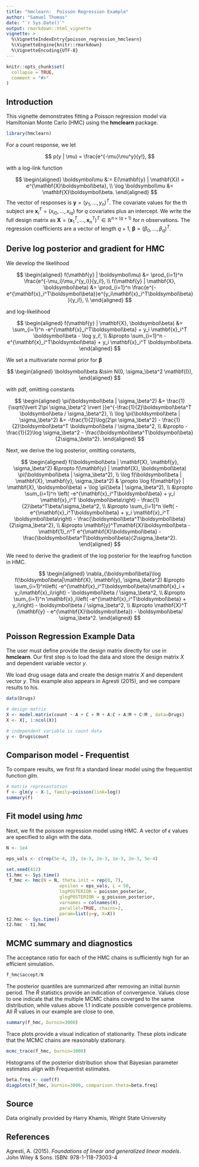 ```yaml
---
title: "hmclearn:  Poisson Regression Example"
author: "Samuel Thomas"
date: "`r Sys.Date()`"
output: rmarkdown::html_vignette
vignette: >
  %\VignetteIndexEntry{poisson_regression_hmclearn}
  %\VignetteEngine{knitr::rmarkdown}
  %\VignetteEncoding{UTF-8}
---
```


```r
knitr::opts_chunk$set(
  collapse = TRUE,
  comment = "#>"
)
```

## Introduction

This vignette demonstrates fitting a Poisson regression model via Hamiltonian Monte Carlo (HMC) using the **hmclearn** package. 

```r
library(hmclearn)
```

For a count response, we let

$$
p(y | \mu) = \frac{e^{-\mu}\mu^y}{y!},
$$

with a log-link function

$$
\begin{aligned}
\boldsymbol\mu &:= E(\mathbf{y} | \mathbf{X}) = e^{\mathbf{X}\boldsymbol\beta}, \\
\log \boldsymbol\mu &= \mathbf{X}\boldsymbol\beta.
\end{aligned}
$$
The vector of responses is  $\mathbf{y} = (y_1, ..., y_n)^T$. The covariate values for the \textit{i}th subject are $\mathbf{x}_i^T = (x_{i0}, ..., x_{iq})$ for $q$ covariates plus an intercept. We write the full design matrix as $\mathbf{X} = (\mathbf{x}_1^T, ..., \mathbf{x}_n^T)^T \in \mathbb{R}^{n\times(q+1)}$ for $n$ observations. The regression coefficients are a vector of length $q + 1$, $\boldsymbol\beta = (\beta_0, ..., \beta_q)^T$.

## Derive log posterior and gradient for HMC

We develop the likelihood

$$
\begin{aligned}
f(\mathbf{y} | \boldsymbol\mu) &= \prod_{i=1}^n \frac{e^{-\mu_i}\mu_i^{y_i}}{y_i!}, \\
f(\mathbf{y} | \mathbf{X}, \boldsymbol\beta) &= \prod_{i=1}^n \frac{e^{-e^{\mathbf{x}_i^T\boldsymbol\beta}}e^{y_i\mathbf{x}_i^T\boldsymbol\beta}}{y_i!}, \\
\end{aligned}
$$

and log-likelihood

$$
\begin{aligned}
f(\mathbf{y} | \mathbf{X}, \boldsymbol\beta) &= \sum_{i=1}^n -e^{\mathbf{x}_i^T\boldsymbol\beta} + y_i \mathbf{x}_i^T \boldsymbol\beta - \log y_i!,  \\
&\propto \sum_{i=1}^n -e^{\mathbf{x}_i^T\boldsymbol\beta} + y_i \mathbf{x}_i^T \boldsymbol\beta.
\end{aligned}
$$

We set a multivariate normal prior for $\boldsymbol\beta$

$$
\begin{aligned}
\boldsymbol\beta &\sim N(0, \sigma_\beta^2 \mathbf{I}), 
\end{aligned}
$$

with pdf, omitting constants

$$
\begin{aligned}
\pi(\boldsymbol\beta | \sigma_\beta^2) &= \frac{1}{\sqrt{\lvert 2\pi \sigma_\beta^2 \rvert }}e^{-\frac{1}{2}\boldsymbol\beta^T \boldsymbol\beta / \sigma_\beta^2},  \\
\log \pi(\boldsymbol\beta | \sigma_\beta^2) &= -\frac{1}{2}\log(2\pi \sigma_\beta^2) - \frac{1}{2}\boldsymbol\beta^T \boldsymbol\beta / \sigma_\beta^2, \\
&\propto -\frac{1}{2}\log \sigma_\beta^2 - \frac{\boldsymbol\beta^T\boldsymbol\beta}{2\sigma_\beta^2}.
\end{aligned}
$$

Next, we derive the log posterior, omitting constants, 

$$
\begin{aligned}
f(\boldsymbol\beta | \mathbf{X}, \mathbf{y}, \sigma_\beta^2) &\propto f(\mathbf{y} | \mathbf{X}, \boldsymbol\beta) \pi(\boldsymbol\beta | \sigma_\beta^2), \\
\log f(\boldsymbol\beta | \mathbf{X}, \mathbf{y}, \sigma_\beta^2) & \propto \log f(\mathbf{y} | \mathbf{X}, \boldsymbol\beta) + \log \pi(\beta | \sigma_\beta^2), \\
&\propto \sum_{i=1}^n \left( -e^{\mathbf{x}_i^T\boldsymbol\beta} + y_i \mathbf{x}_i^T \boldsymbol\beta\right) - \frac{1}{2}\beta^T\beta/\sigma_\beta^2, \\
&\propto \sum_{i=1}^n \left( -e^{\mathbf{x}_i^T\boldsymbol\beta} + y_i \mathbf{x}_i^T \boldsymbol\beta\right) - \frac{\boldsymbol\beta^T\boldsymbol\beta}{2\sigma_\beta^2}, \\
&\propto \mathbf{y}^T\mathbf{X}\boldsymbol\beta - \mathbf{1}_n^T e^{\mathbf{X}\boldsymbol\beta} - \frac{\boldsymbol\beta^T\boldsymbol\beta}{2\sigma_\beta^2}.
\end{aligned}
$$

We need to derive the gradient of the log posterior for the leapfrog function in HMC.  

$$
\begin{aligned}
\nabla_{\boldsymbol\beta}\log f(\boldsymbol\beta|\mathbf{X}, \mathbf{y}, \sigma_\beta^2) &\propto \sum_{i=1}^n\left( -e^{\mathbf{x}_i^T\boldsymbol\beta}\mathbf{x}_i + y_i\mathbf{x}_i\right) - \boldsymbol\beta / \sigma_\beta^2, \\
&\propto \sum_{i=1}^n \mathbf{x}_i\left( -e^{\mathbf{x}_i^T\boldsymbol\beta} + y_i\right) - \boldsymbol\beta / \sigma_\beta^2, \\
&\propto \mathbf{X}^T (\mathbf{y} - e^{\mathbf{X}\boldsymbol\beta}) - \boldsymbol\beta/ \sigma_\beta^2.
\end{aligned}
$$

## Poisson Regression Example Data

The user must define provide the design matrix directly for use in **hmclearn**.  Our first step is to load the data and store the design matrix $X$ and dependent variable vector $y$. 

We load drug usage data and create the design matrix $X$ and dependent vector $y$.  This example also appears in Agresti (2015), and we compare results to his.  

```r
data(Drugs)

# design matrix
X <- model.matrix(count ~ A + C + M + A:C + A:M + C:M , data=Drugs)
X <- X[, 1:ncol(X)]

# independent variable is count data
y <- Drugs$count
```

## Comparison model - Frequentist

To compare results, we first fit a standard linear model using the frequentist function *glm*.  

```r
# matrix representation
f <- glm(y ~ X-1, family=poisson(link=log))
summary(f)
```

## Fit model using *hmc*

Next, we fit the poisson regression model using HMC.  A vector of $\epsilon$ values are specified to align with the data.  

```r
N <- 1e4

eps_vals <- c(rep(5e-4, 2), 1e-3, 2e-3, 1e-3, 2e-3, 5e-4)

set.seed(412)
t1.hmc <- Sys.time()
 f_hmc <- hmc(N = N, theta.init = rep(0, 7), 
                    epsilon = eps_vals, L = 50, 
                    logPOSTERIOR = poisson_posterior,
                    glogPOSTERIOR = g_poisson_posterior, 
                    varnames = colnames(X), 
                    parallel=TRUE, chains=2,
                    param=list(y=y, X=X)) 
t2.hmc <- Sys.time()
t2.hmc - t1.hmc
```


## MCMC summary and diagnostics

The acceptance ratio for each of the HMC chains is sufficiently high for an efficient simulation.  

```r
f_hmc$accept/N
```

The posterior quantiles are summarized after removing an initial *burnin* period. The $\hat{R}$ statistics provide an indication of convergence. Values close to one indicate that the multiple MCMC chains coverged to the same distribution, while values above 1.1 indicate possible convergence problems. All $\hat{R}$ values in our example are close to one. 


```r
summary(f_hmc, burnin=3000)
```

Trace plots provide a visual indication of stationarity.  These plots indicate that the MCMC chains are reasonably stationary.  

```r
mcmc_trace(f_hmc, burnin=3000)
```

Histograms of the posterior distribution show that Bayesian parameter estimates align with Frequentist estimates.

```r
beta.freq <- coef(f)
diagplots(f_hmc, burnin=3000, comparison.theta=beta.freq)
```

## Source

Data originally provided by Harry Khamis, Wright State University

## References

Agresti, A. (2015). *Foundations of linear and generalized linear models*. John Wiley & Sons.  ISBN: 978-1-118-73003-4


